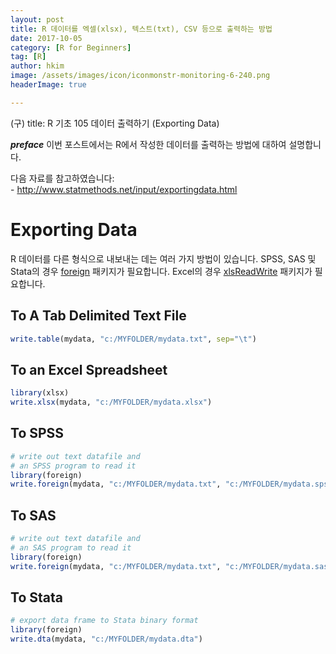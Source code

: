 ```yaml
---
layout: post  
title: R 데이터를 엑셀(xlsx), 텍스트(txt), CSV 등으로 출력하는 방법  
date: 2017-10-05  
category: [R for Beginners]  
tag: [R]  
author: hkim  
image: /assets/images/icon/iconmonstr-monitoring-6-240.png
headerImage: true

---
```


(구) title: R 기초 105 데이터 출력하기 (Exporting Data)  


***preface*** 이번 포스트에서는 R에서 작성한 데이터를 출력하는 방법에 대하여 설명합니다.

다음 자료를 참고하였습니다:  
- [http://www.statmethods.net/input/exportingdata.html](http://www.statmethods.net/input/exportingdata.html)


# Exporting Data

R 데이터를 다른 형식으로 내보내는 데는 여러 가지 방법이 있습니다. SPSS, SAS 및 Stata의 경우 [foreign](https://cran.r-project.org/web/packages/foreign/index.html) 패키지가 필요합니다. Excel의 경우 [xlsReadWrite](https://cran.r-project.org/web/packages/xlsReadWrite/index.html) 패키지가 필요합니다.


## To A Tab Delimited Text File

```r
write.table(mydata, "c:/MYFOLDER/mydata.txt", sep="\t")
```

## To an Excel Spreadsheet

```r
library(xlsx)
write.xlsx(mydata, "c:/MYFOLDER/mydata.xlsx")
```

## To SPSS

```r
# write out text datafile and
# an SPSS program to read it
library(foreign)
write.foreign(mydata, "c:/MYFOLDER/mydata.txt", "c:/MYFOLDER/mydata.sps",   package="SPSS")
```


## To SAS

```r
# write out text datafile and
# an SAS program to read it
library(foreign)
write.foreign(mydata, "c:/MYFOLDER/mydata.txt", "c:/MYFOLDER/mydata.sas", package="SAS")
```

## To Stata

```r
# export data frame to Stata binary format
library(foreign)
write.dta(mydata, "c:/MYFOLDER/mydata.dta")
```
